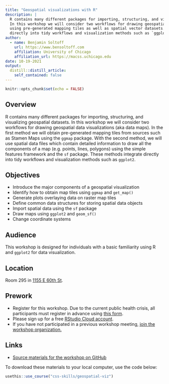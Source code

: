 ```yaml
---
title: "Geospatial visualizations with R"
description: |
  R contains many different packages for importing, structuring, and visualizing geospatial datasets.
  In this workshop we will consider two workflows for drawing geospatial data visualizations (aka data maps)
  using pre-generated mapping tiles as well as spatial vector datasets. These methods integrate
  directly into tidy workflows and visualization methods such as `ggplot2`.
author:
  - name: Benjamin Soltoff
    url: https://www.bensoltoff.com
    affiliation: University of Chicago
    affiliation_url: https://macss.uchicago.edu
date: 10-19-2021
output:
  distill::distill_article:
    self_contained: false
---
```



```r
knitr::opts_chunk$set(echo = FALSE)
```

## Overview

R contains many different packages for importing, structuring, and visualizing geospatial datasets. In this workshop we will consider two workflows for drawing geospatial data visualizations (aka data maps). In the first method we will obtain pre-generated mapping tiles from sources such as Stamen Maps using the `ggmap` package. With the second method, we will use spatial data files which contain detailed information to draw all the components of a map (e.g. points, lines, polygons) using the simple features framework and the `sf` package. These methods integrate directly into tidy workflows and visualization methods such as `ggplot2`.

## Objectives

- Introduce the major components of a geospatial visualization
- Identify how to obtain map tiles using `ggmap` and `get_map()`
- Generate plots overlaying data on raster map tiles
- Define common data structures for storing spatial data objects
- Import spatial data using the `sf` package
- Draw maps using `ggplot2` and `geom_sf()`
- Change coordinate systems

## Audience

This workshop is designed for individuals with a basic familiarity using R and `ggplot2` for data visualization.

## Location

Room 295 in [1155 E 60th St](https://goo.gl/maps/7n7wDsd9mjnfRBtR8).

## Prework

- Register for this workshop. Due to the current public health crisis, all participants must register in advance using [this form](https://forms.gle/DUuSYvCdEa2TR2ZR9).
- Please sign up for a free [RStudio Cloud account](https://rstudio.cloud).
- If you have not participated in a previous workshop meeting, [join the workshop organization.](https://rstudio.cloud/spaces/177434/join?access_code=cGV7c0V8%2Bpr0kFC5NkOX%2FgxNNhIm3PchWX1CjdBf)

## Links

- [Source materials for the workshop on GitHub](https://github.com/css-skills/geospatial-viz)

To download these materials to your local computer, use the code below:

```r
usethis::use_course("css-skills/geospatial-viz")
```

